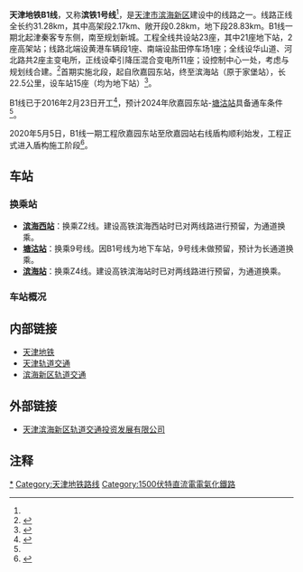 {{noteTA
|G1=Transport}}
{{Infobox rail system-route
| name        = 天津地铁B1线
| code_name   = B1线
| other_name  = 滨铁1号线
| color       = {{天津轨道交通颜色|B1}}
| logo        = 
| logo_width  = 
| image       = 
| image_width = 265px
| image_alt   =
| caption     = 
| locale      = {{CHN}}[[天津市|天津市]][[滨海新区|滨海新区]]
| type        = [[地铁|地铁]]
| system      = [[天津地铁|天津地铁]]
| status      = 建设中
| start       = {{站|欣嘉园东}}
| end         = {{站|新城四}}
| routes      = 
| character   = 地下
| linelength  = {{convert|31.28|km|mi|abbr=on}}
| tracklength =
| speed       = <!--最高80公里/小時-->
| tracks      = 2条
| stations    = 22座
| gauge       = {{标准轨}}
| minradius   = 
| maxgrade    = 
| elevation   = 
| electrification = [[直流电|DC]] <!--1500V，[[接触网供电|接触网]]-->
| block_signal = 
| signalling  = 
| depot       = [[黄港车辆段|黄港车辆段]]<br />[[中部新城停车场|中部新城停车场]]
| stock       = 
| fleet_size  = 6节[[城市轨道交通列车车型#中国大陆|A型车]]
| planopen    = {{Start date and age|2024|12|31}}<ref name=enorth1 />
| lastextension = 
| close       = 
| daily_ridership = 
| owner       = [[天津城市基础设施建设投资集团|天津城市基础设施建设投资集团]]
| operator    = <!--[[天津滨海快速交通发展有限公司|天津滨海快速交通发展有限公司]]-->
| website     =
| map         = {{天津地铁B1线RDT}}
| map_state   = collapsed
}}
{{TJ Future infrastructure}}{{future public transportation}}
'''天津地铁B1线'''，又称'''滨铁1号线'''<ref name=enorth1 />，是[[天津市|天津市]][[滨海新区|滨海新区]]建设中的线路之一。线路正线全长约31.28km，其中高架段2.17km、敞开段0.28km，地下段28.83km。B1线一期北起津秦客专东侧，南至规划新城。工程全线共设站23座，其中21座地下站，2座高架站；线路北端设黄港车辆段1座、南端设盐田停车场1座；全线设华山道、河北路共2座主变电所，正线设牵引降压混合变电所11座；设控制中心一处，考虑与规划线合建。<ref>{{Cite web |url=http://news.enorth.com.cn/system/2010/08/17/004939812.shtml |title=滨海轨道交通规划提升方案公示:轨道交通为骨干 |access-date=2012-01-29 |archive-date=2016-03-04 |archive-url=https://web.archive.org/web/20160304083531/http://news.enorth.com.cn/system/2010/08/17/004939812.shtml |dead-url=no }}</ref>首期实施北段，起自欣嘉园东站，终至滨海站（原于家堡站），长22.5公里，设车站15座（均为地下站）<ref name=enorth1>{{cite web|title=2025年前“滨城”轨道交通网初步形成 3条地铁“加速”通车|url=http://news.enorth.com.cn/system/2021/04/23/051305652.shtml|date=2021-04-23|access-date=2021-05-15|archive-date=2021-05-16|archive-url=https://web.archive.org/web/20210516005931/http://news.enorth.com.cn/system/2021/04/23/051305652.shtml|dead-url=no}}</ref>。

B1线已于2016年2月23日开工<ref>{{cite web|url=http://www.xinhuanet.com/politics/2016-02/23/c_128744899.htm|date=2016-02-23|title=天津滨海新区首条地铁开工建设|access-date=2019-11-07|archive-date=2019-11-07|archive-url=https://web.archive.org/web/20191107055658/http://www.xinhuanet.com/politics/2016-02/23/c_128744899.htm|dead-url=no}}</ref>，预计2024年欣嘉园东站-[[塘沽站_(地铁)|塘沽站]]具备通车条件<ref name=enorth1 />。

2020年5月5日，B1线一期工程欣嘉园东站至欣嘉园站右线盾构顺利始发，工程正式进入盾构施工阶段<ref>{{cite web |title=【十八局五公司】天津市滨海新区首条地铁首台盾构机成功始发 |url=http://www.tjsz.org.cn/Page/ShowInfoPage.aspx?ID=557d2ebd-5ed6-434c-8624-3973e23492c9 |accessdate=2020-05-07}}</ref>。

== 车站 ==
=== 换乘站 ===
* '''[[滨海西站|滨海西站]]'''：换乘Z2线。建设高铁滨海西站时已对两线路进行预留，为通道换乘。
* '''[[塘沽站_(天津地铁)|塘沽站]]'''：换乘9号线。因B1号线为地下车站，9号线未做预留，预计为长通道换乘。
* '''[[滨海站|滨海站]]'''：换乘Z4线。建设高铁滨海站时已对两线路进行预留，为通道换乘。

=== 车站概况 ===
{{天津地铁B1线车站列表|nocat}}

== 内部链接 ==
* [[天津地铁|天津地铁]]
* [[天津轨道交通|天津轨道交通]]
* [[滨海新区轨道交通|滨海新区轨道交通]]

== 外部链接 ==
* [https://web.archive.org/web/20121209022050/http://mc.bhcig.com/ 天津滨海新区轨道交通投资发展有限公司]

== 注释 ==
<div class="references-small">
<references />
</div>
{{天津地铁B1线}}
{{天津轨道交通线路}}

[[Category:天津地铁B1线|*]]
[[Category:天津地铁路线|Category:天津地铁路线]]
[[Category:1500伏特直流電電氣化鐵路|Category:1500伏特直流電電氣化鐵路]]